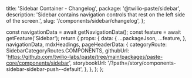   title: 'Sidebar Container - Changelog',
  package: '@twilio-paste/sidebar',
  description: 'Sidebar contains navigation controls that rest on the left side of the screen.',
  slug: '/components/sidebar/changelog',
};




  const navigationData = await getNavigationData();
  const feature = await getFeature('Sidebar');
  return {
    props: {
      data: {
        ...packageJson,
        ...feature,
      },
      navigationData,
      mdxHeadings,
      pageHeaderData: {
        categoryRoute: SidebarCategoryRoutes.COMPONENTS,
        githubUrl: 'https://github.com/twilio-labs/paste/tree/main/packages/paste-core/components/sidebar',
        storybookUrl: '/?path=/story/components-sidebar-sidebar-push--default',
      },
    },
  };
};

<Changelog />
